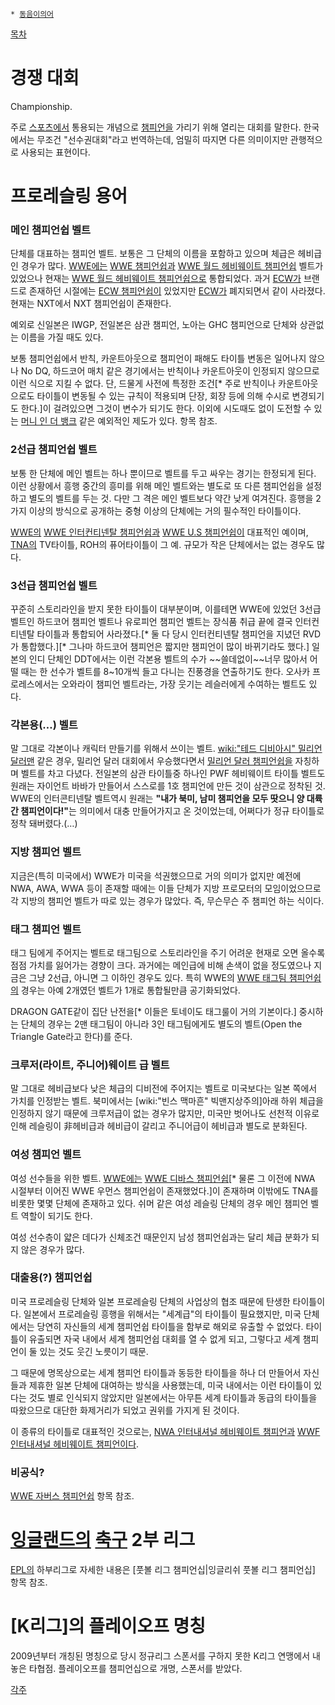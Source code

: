  * [[동음이의어]]

[[목차]]
= 경쟁 대회 =
Championship. 

주로 [[스포츠]]에서 통용되는 개념으로 [[챔피언]]을 가리기 위해 열리는 대회를 말한다. 한국에서는 무조건 "선수권대회"라고 번역하는데, 엄밀히 따지면 다른 의미이지만 관행적으로 사용되는 표현이다. 

= 프로레슬링 용어 =
=== 메인 챔피언쉽 벨트 ===
단체를 대표하는 챔피언 벨트. 보통은 그 단체의 이름을 포함하고 있으며 체급은 헤비급인 경우가 많다. [[WWE]]에는 [[WWE 챔피언쉽]]과 [[WWE 월드 헤비웨이트 챔피언쉽]] 벨트가 있었으나 현재는 [[WWE 월드 헤비웨이트 챔피언쉽]]으로 통합되었다. 과거 [[ECW]]가 브랜드로 존재하던 시절에는 [[ECW 챔피언쉽]]이 있었지만 [[ECW]]가 폐지되면서 같이 사라졌다. 현재는 NXT에서 NXT 챔피언쉽이 존재한다.

예외로 신일본은 IWGP, 전일본은 삼관 챔피언, 노아는 GHC 챔피언으로 단체와 상관없는 이름을 가질 때도 있다.

보통 챔피언쉽에서 반칙, 카운트아웃으로 챔피언이 패해도 타이틀 변동은 일어나지 않으나 No DQ, 하드코어 매치 같은 경기에서는 반칙이나 카운트아웃이 인정되지 않으므로 이런 식으로 지킬 수 없다. 단, 드물게 사전에 특정한 조건[* 주로 반칙이나 카운트아웃으로도 타이틀이 변동될 수 있는 규칙이 적용되며 단장, 회장 등에 의해 수시로 변경되기도 한다.]이 걸려있으면 그것이 변수가 되기도 한다. 이외에 시도때도 없이 도전할 수 있는 [[머니 인 더 뱅크]] 같은 예외적인 제도가 있다. 항목 참조.
 
=== 2선급 챔피언쉽 벨트 ===
보통 한 단체에 메인 벨트는 하나 뿐이므로 벨트를 두고 싸우는 경기는 한정되게 된다. 이런 상황에서 흥행 중간의 흥미를 위해 메인 벨트와는 별도로 또 다른 챔피언쉽을 설정하고 별도의 벨트를 두는 것. 다만 그 격은 메인 벨트보다 약간 낮게 여겨진다. 흥행을 2가지 이상의 방식으로 공개하는 중형 이상의 단체에는 거의 필수적인 타이틀이다. 

[[WWE]]의 [[WWE 인터컨티넨탈 챔피언쉽]]과 [[WWE U.S 챔피언쉽]]이 대표적인 예이며, [[TNA]]의 TV타이틀, ROH의 퓨어타이틀이 그 예. 규모가 작은 단체에서는 없는 경우도 많다.

=== 3선급 챔피언쉽 벨트 ===
꾸준히 스토리라인을 받지 못한 타이틀이 대부분이며, 이를테면 WWE에 있었던 3선급 벨트인 하드코어 챔피언 벨트나 유로피언 챔피언 벨트는 장식품 취급 끝에 결국 인터컨티넨탈 타이틀과 통합되어 사라졌다.[* 둘 다 당시 인터컨티넨탈 챔피언을 지녔던 RVD가 통합했다.][* 그나마 하드코어 챔피언은 짧지만 챔피언이 많이 바뀌기라도 했다.] 일본의 인디 단체인 DDT에서는 이런 각본용 벨트의 수가 ~~쓸데없이~~너무 많아서 어떨 때는 한 선수가 벨트를 8~10개씩 들고 다니는 진풍경을 연출하기도 한다. 오사카 프로레스에서는 오와라이 챔피언 벨트라는, 가장 웃기는 레슬러에게 수여하는 벨트도 있다. 

=== 각본용(…) 벨트 ===
말 그대로 각본이나 캐릭터 만들기를 위해서 쓰이는 벨트. [[wiki:"테드 디비아시" 밀리언 달러맨]] 같은 경우, 밀리언 달러 대회에서 우승했다면서 [[밀리언 달러 챔피언쉽]]을 자칭하며 벨트를 차고 다녔다. 전일본의 삼관 타이틀중 하나인 PWF 헤비웨이트 타이틀 벨트도 원래는 자이언트 바바가 만들어서 스스로를 1호 챔피언에 만든 것이 삼관으로 정착된 것. WWE의 인터콘티넨탈 벨트역시 원래는 '''"내가 북미, 남미 챔피언을 모두 땃으니 양 대륙간 챔피언이다!"'''는 의미에서 대충 만들어가지고 온 것이었는데, 어쩌다가 정규 타이틀로 정착 돼버렸다.(…)

=== 지방 챔피언 벨트 ===
지금은(특히 미국에서) WWE가 미국을 석권했으므로 거의 의미가 없지만 예전에 NWA, AWA, WWA 등이 존재할 때에는 이들 단체가 지방 프로모터의 모임이었으므로 각 지방의 챔피언 벨트가 따로 있는 경우가 많았다. 즉, 무슨무슨 주 챔피언 하는 식이다. 

=== 태그 챔피언 벨트 ===
태그 팀에게 주어지는 벨트로 태그팀으로 스토리라인을 주기 어려운 현재로 오면 올수록 점점 가치를 잃어가는 경향이 크다. 과거에는 메인급에 비해 손색이 없을 정도였으나 지금은 그냥 2선급, 아니면 그 이하인 경우도 있다. 특히 WWE의 [[WWE 태그팀 챔피언쉽]]의 경우는 아예 2개였던 벨트가 1개로 통합될만큼 공기화되었다.

DRAGON GATE같이 집단 난전을[* 이들은 토네이도 태그룰이 거의 기본이다.] 중시하는 단체의 경우는 2맨 태그팀이 아니라 3인 태그팀에게도 별도의 벨트(Open the Triangle Gate라고 한다)를 준다.

=== 크루저(라이트, 주니어)웨이트 급 벨트 ===

말 그대로 헤비급보다 낮은 체급의 디비전에 주어지는 벨트로 미국보다는 일본 쪽에서 가치를 인정받는 벨트. 북미에서는 [wiki:"빈스 맥마흔" 빅맨지상주의]아래 하위 체급을 인정하지 않기 때문에 크루저급이 없는 경우가 많지만, 미국만 벗어나도 선천적 이유로 인해 레슬링이 非헤비급과 헤비급이 갈리고 주니어급이 헤비급과 별도로 분화된다.

=== 여성 챔피언 벨트 ===
여성 선수들을 위한 벨트. [[WWE]]에는 [[WWE 디바스 챔피언쉽]][* 물론 그 이전에 NWA 시절부터 이어진 WWE 우먼스 챔피언쉽이 존재했었다.]이 존재하며 이밖에도 TNA를 비롯한 몇몇 단체에 존재하고 있다. 쉬머 같은 여성 레슬링 단체의 경우 메인 챔피언 벨트 역할이 되기도 한다.

여성 선수층이 얇은 데다가 신체조건 때문인지 남성 챔피언쉽과는 달리 체급 분화가 되지 않은 경우가 많다.
=== 대출용(?) 챔피언쉽 ===
미국 프로레슬링 단체와 일본 프로레슬링 단체의 사업상의 협조 때문에 탄생한 타이틀이다. 일본에서 프로레슬링 흥행을 위해서는 "세계급"의 타이틀이 필요했지만, 미국 단체에서는 당연히 자신들의 세계 챔피언쉽 타이틀을 함부로 해외로 유출할 수 없었다. 타이틀이 유출되면 자국 내에서 세계 챔피언쉽 대회를 열 수 없게 되고, 그렇다고 세계 챔피언이 둘 있는 것도 웃긴 노릇이기 때문.

그 때문에 명목상으로는 세계 챔피언 타이틀과 동등한 타이틀을 하나 더 만들어서 자신들과 제휴한 일본 단체에 대여하는 방식을 사용했는데, 미국 내에서는 이런 타이틀이 있다는 것도 별로 인식되지 않았지만 일본에서는 아무튼 세계 타이틀과 동급의 타이틀을 따왔으므로 대단한 화제거리가 되었고 권위를 가지게 된 것이다.

이 종류의 타이틀로 대표적인 것으로는, [[NWA 인터내셔널 헤비웨이트 챔피언]]과 [[WWF 인터내셔널 헤비웨이트 챔피언]]이다.

=== 비공식? ===
[[WWE 자버스 챔피언쉽]] 항목 참조.

= [[잉글랜드]]의 [[축구]] 2부 리그 =
[[EPL]]의 하부리그로 자세한 내용은 [풋볼 리그 챔피언십|잉글리쉬 풋볼 리그 챔피언십] 항목 참조.

= [K리그]의 플레이오프 명칭 =
2009년부터 개칭된 명칭으로 당시 정규리그 스폰서를 구하지 못한 K리그 연맹에서 내놓은 타협점. 플레이오프를 챔피언십으로 개명, 스폰서를 받았다.

[[각주]]
 
